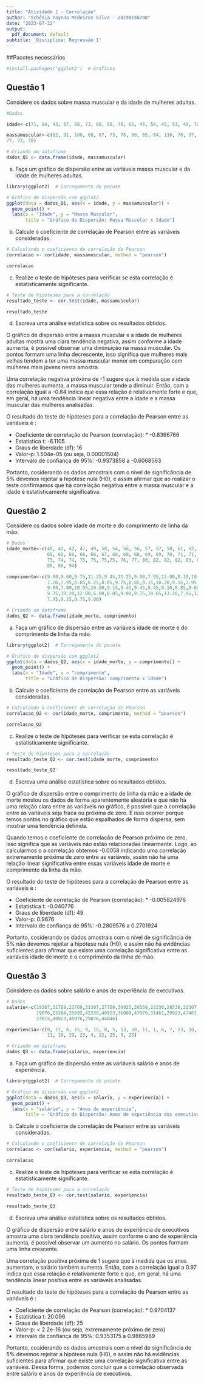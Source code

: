 ---
title: "Atividade 1 - Correlação"
author: "Schênia Taynna Medeiros Silva - 20190156798"
date: "2023-07-22"
output:
  pdf_document: default
subtitle: 'Disciplina: Regressão 1'
---

##Pacotes necessários

```{r}
#install.packages("ggplot2")  # Gráficos
```

## Questão 1

Considere os dados sobre massa muscular e da idade de mulheres adultas.

```{r}
#Dados

idade<-c(71, 64, 43, 67, 56, 73, 68, 56, 76, 65, 45, 58, 45, 53, 49, 78, 73, 68)

massamuscular<-c(82, 91, 100, 68, 87, 73, 78, 80, 65, 84, 116, 76, 97, 100, 105,
77, 73, 78)

# Criando um dataframe
dados_Q1 <- data.frame(idade, massamuscular)
```

a)  Faça um gráfico de dispersão entre as variáveis massa muscular e da idade de mulheres adultas.

```{r}

library(ggplot2)  # Carregamento do pacote

# Gráfico de dispersão com ggplot2
ggplot(data = dados_Q1, aes(x = idade, y = massamuscular)) +
  geom_point() +
  labs(x = "Idade", y = "Massa Muscular",
       title = "Gráfico de Dispersão: Massa Muscular x Idade")
```

b)  Calcule o coeficiente de correlação de Pearson entre as variáveis consideradas.

```{r}
# Calculando o coeficiente de correlação de Pearson
correlacao <- cor(idade, massamuscular, method = "pearson")

correlacao
```

c)  Realize o teste de hipóteses para verificar se esta correlação é estatísticamente significante.

```{r}
# Teste de hipóteses para a correlação
resultado_teste <- cor.test(idade, massamuscular)

resultado_teste
```

d)  Escreva uma análise estatística sobre os resultados obtidos.

O gráfico de dispersão entre a massa muscular e a idade de mulheres adultas mostra uma clara tendência negativa, assim conforme a idade aumenta, é possível observar uma diminuição na massa muscular. Os pontos formam uma linha decrescente, isso significa que mulheres mais velhas tendem a ter uma massa muscular menor em comparação com mulheres mais jovens nesta amostra.

Uma correlação negativa próxima de -1 sugere que à medida que a idade das mulheres aumenta, a massa muscular tende a diminuir. Então, com a correlação igual a -0.84 indica que essa relação é relativamente forte e que, em geral, há uma tendência linear negativa entre a idade e a massa muscular das mulheres analisadas.

O resultado do teste de hipóteses para a correlação de Pearson entre as variáveis é :

-   Coeficiente de correlação de Pearson (correlação): \* -0.8366766
-   Estatística t: -6.1105
-   Graus de liberdade (df): 16
-   Valor-p: 1.504e-05 (ou seja, 0.00001504)
-   Intervalo de confiança de 95%: -0.9373858 a -0.6068563

Portanto, cosiderando os dados amostrais com o nível de significância de 5% devemos rejeitar a hipótese nula (H0), e assim afirmar que ao realizar o teste confirmamos que há correlação negativa entre a massa muscular e a idade é estatisticamente significativa.

## Questão 2

Considere os dados sobre idade de morte e do comprimento de linha da mão.

```{r}
# Dados
idade_morte<-c(40, 42, 42, 47, 49, 50, 54, 56, 56, 57, 57, 58, 61, 62, 62, 65, 
               65, 65, 66, 66, 66, 67, 68, 68, 68, 69, 69, 70, 71, 71, 71, 72, 
               73, 74, 74, 75, 75, 75,75, 76, 77, 80, 82, 82, 82, 83, 85, 86, 
               88, 88, 94)

comprimento<-c(9.00,9.60,9.75,11.25,9.45,11.25,9.00,7.95,12.00,8.10,10.20,8.55,
               7.20,7.95,8.85,8.25,8.85,9.75,8.85,9.15,10.20,9.15,7.95,8.85,
               9.00,7.80,10.05,10.50,9.15,9.45,9.45,9.45,8.10,8.85,9.60,6.45,
               9.75,10.20,12.00,6.00,8.85,9.00,9.75,10.65,13.20,7.95,12.50,
               7.95,9.15,9.75,9.00)

# Criando um dataframe
dados_Q2 <- data.frame(idade_morte, comprimento)
```

a)  Faça um gráfico de dispersão entre as variáveis idade de morte e do comprimento de linha da mão.

```{r}

library(ggplot2)  # Carregamento do pacote

# Gráfico de dispersão com ggplot2
ggplot(data = dados_Q2, aes(x = idade_morte, y = comprimento)) +
  geom_point() +
  labs(x = "Idade", y = "comprimento",
       title = "Gráfico de Dispersão: comprimento x Idade")
```

b)  Calcule o coeficiente de correlação de Pearson entre as variáveis consideradas.

```{r}
# Calculando o coeficiente de correlação de Pearson
correlacao_Q2 <- cor(idade_morte, comprimento, method = "pearson")

correlacao_Q2
```

c)  Realize o teste de hipóteses para verificar se esta correlação é estatísticamente significante.

```{r}
# Teste de hipóteses para a correlação
resultado_teste_Q2 <- cor.test(idade_morte, comprimento)

resultado_teste_Q2
```

d)  Escreva uma análise estatística sobre os resultados obtidos.

O gráfico de dispersão entre o comprimento de linha da mão e a idade de morte mostou os dados de forma aparentemente aleatória e que não há uma relação clara entre as variáveis no gráfico, é possível que a correlação entre as variáveis seja fraca ou próxima de zero. E isso ocorrer porque temos pontos no gráfico que estão espalhados de forma dispersa, sem mostrar uma tendência definida.

Quando temos o coeficiente de correlação de Pearson próximo de zero, isso significa que as variáveis não estão relacionadas linearmente. Logo, ao calcularmos o a correlação obtemos -0.0058 indicando uma correlação extremamente próxima de zero entre as variáveis, assim não há uma relação linear significativa entre essas variáveis idade de morte e comprimento da linha da mão.

O resultado do teste de hipóteses para a correlação de Pearson entre as variáveis é :

-   Coeficiente de correlação de Pearson (correlação): \* -0.005824976
-   Estatística t: -0.040776
-   Graus de liberdade (df): 49
-   Valor-p: 0.9676
-   Intervalo de confiança de 95%: -0.2809576 a 0.2701924

Portanto, cosiderando os dados amostrais com o nível de significância de 5% não devemos rejeitar a hipótese nula (H0), e assim não há evidências suficientes para afirmar que existe uma correlação significativa entre as variáveis idade de morte e o comprimento da linha de mão.

## Questão 3

Considere os dados sobre salário e anos de experiência de executivos.

```{r}
# Dados
salario<-c(19307,31769,22769,31307,27769,30923,26538,22230,28538,32307,28230,
           19076,25384,25692,42230,40923,36000,47076,31461,29923,47461,41153,
           23615,40923,45076,29076,44846)

experiencia<-c(0, 17, 8, 15, 9, 15, 8, 5, 13, 20, 11, 1, 6, 7, 23, 20, 18, 27,
               11, 10, 29, 23, 4, 22, 25, 9, 25)

# Criando um dataframe
dados_Q3 <- data.frame(salario, experiencia)
```

a)  Faça um gráfico de dispersão entre as variáveis salário e anos de experiência.

```{r}
library(ggplot2)  # Carregamento do pacote

# Gráfico de dispersão com ggplot2
ggplot(data = dados_Q3, aes(x = salario, y = experiencia)) +
  geom_point() +
  labs(x = "salário", y = "Anos de experiência",
       title = "Gráfico de Dispersão: Anos de experiência dos executivos x salário")
```

b)  Calcule o coeficiente de correlação de Pearson entre as variáveis consideradas.

```{r}
# Calculando o coeficiente de correlação de Pearson
correlacao <- cor(salario, experiencia, method = "pearson")

correlacao
```

c)  Realize o teste de hipóteses para verificar se esta correlação é estatísticamente significante.

```{r}
# Teste de hipóteses para a correlação
resultado_teste_Q3 <- cor.test(salario, experiencia)

resultado_teste_Q3
```

d)  Escreva uma análise estatística sobre os resultados obtidos.

O gráfico de dispersão entre salário e anos de experiência de executivos amostra uma clara tendência positiva, assim conforme o ano de experiência aumenta, é possível observar um aumento no salário. Os pontos formam uma linha crescente.

Uma correlação positiva próxima de 1 sugere que à medida que os anos aumentam, o salário também aumenta. Então, com a correlação igual a 0.97 indica que essa relação é relativamente forte e que, em geral, há uma tendência linear positiva entre as variáveis analisadas.

O resultado do teste de hipóteses para a correlação de Pearson entre as variáveis é :

-   Coeficiente de correlação de Pearson (correlação): \* 0.9704137
-   Estatística t: 20.096
-   Graus de liberdade (df): 25
-   Valor-p: \< 2.2e-16 (ou seja, extremamente próximo de zero)
-   Intervalo de confiança de 95%: 0.9353175 a 0.9865989

Portanto, cosiderando os dados amostrais com o nível de significância de 5% devemos rejeitar a hipótese nula (H0), e assim não há evidências suficientes para afirmar que existe uma correlação significativa entre as variáveis. Dessa forma, podemos concluir que a correlação observada entre salário e anos de experiência de executivos.
